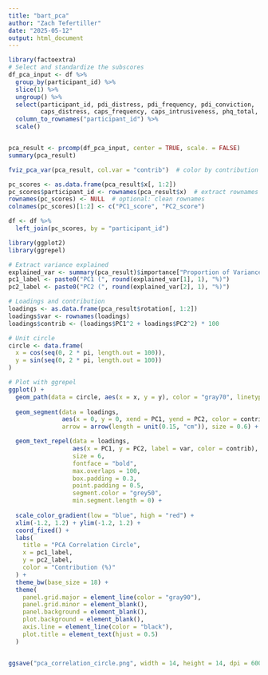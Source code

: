 ```yaml
---
title: "bart_pca"
author: "Zach Tefertiller"
date: "2025-05-12"
output: html_document
---
```


```r
library(factoextra)
# Select and standardize the subscores
df_pca_input <- df %>%
  group_by(participant_id) %>%
  slice(1) %>%
  ungroup() %>%
  select(participant_id, pdi_distress, pdi_frequency, pdi_conviction,
         caps_distress, caps_frequency, caps_intrusiveness, phq_total, spq_total, mdq_total) %>%
  column_to_rownames("participant_id") %>%
  scale()


pca_result <- prcomp(df_pca_input, center = TRUE, scale. = FALSE)
summary(pca_result)

fviz_pca_var(pca_result, col.var = "contrib")  # color by contribution to PCs

pc_scores <- as.data.frame(pca_result$x[, 1:2])
pc_scores$participant_id <- rownames(pca_result$x)  # extract rownames into column
rownames(pc_scores) <- NULL  # optional: clean rownames
colnames(pc_scores)[1:2] <- c("PC1_score", "PC2_score")

df <- df %>%
  left_join(pc_scores, by = "participant_id")

```

```r
library(ggplot2)
library(ggrepel)

# Extract variance explained
explained_var <- summary(pca_result)$importance["Proportion of Variance", 1:2] * 100
pc1_label <- paste0("PC1 (", round(explained_var[1], 1), "%)")
pc2_label <- paste0("PC2 (", round(explained_var[2], 1), "%)")

# Loadings and contribution
loadings <- as.data.frame(pca_result$rotation[, 1:2])
loadings$var <- rownames(loadings)
loadings$contrib <- (loadings$PC1^2 + loadings$PC2^2) * 100

# Unit circle
circle <- data.frame(
  x = cos(seq(0, 2 * pi, length.out = 100)),
  y = sin(seq(0, 2 * pi, length.out = 100))
)

# Plot with ggrepel
ggplot() +
  geom_path(data = circle, aes(x = x, y = y), color = "gray70", linetype = "dashed") +
  
  geom_segment(data = loadings,
               aes(x = 0, y = 0, xend = PC1, yend = PC2, color = contrib),
               arrow = arrow(length = unit(0.15, "cm")), size = 0.6) +

  geom_text_repel(data = loadings,
                  aes(x = PC1, y = PC2, label = var, color = contrib),
                  size = 6,
                  fontface = "bold",
                  max.overlaps = 100,
                  box.padding = 0.3,
                  point.padding = 0.5,
                  segment.color = "grey50",
                  min.segment.length = 0) +
  
  scale_color_gradient(low = "blue", high = "red") +
  xlim(-1.2, 1.2) + ylim(-1.2, 1.2) +
  coord_fixed() +
  labs(
    title = "PCA Correlation Circle",
    x = pc1_label,
    y = pc2_label,
    color = "Contribution (%)"
  ) +
  theme_bw(base_size = 18) +
  theme(
    panel.grid.major = element_line(color = "gray90"),
    panel.grid.minor = element_blank(),
    panel.background = element_blank(),
    plot.background = element_blank(),
    axis.line = element_line(color = "black"),
    plot.title = element_text(hjust = 0.5)
  )


ggsave("pca_correlation_circle.png", width = 14, height = 14, dpi = 600, bg="white")
```